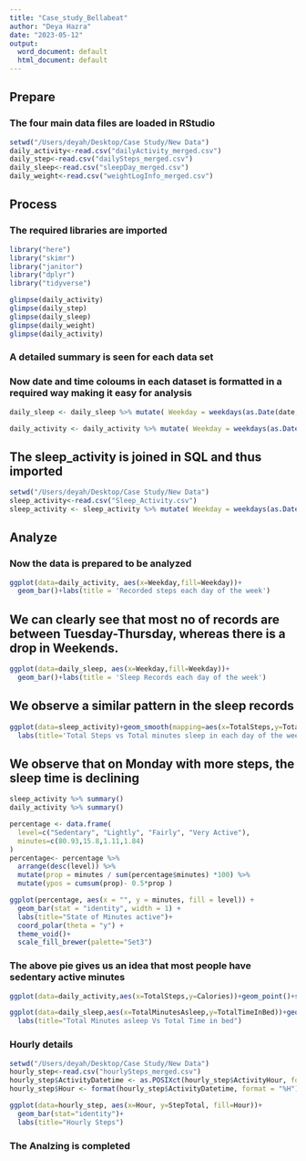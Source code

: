 ---
title: "Case_study_Bellabeat"
author: "Deya Hazra"
date: "2023-05-12"
output:
  word_document: default
  html_document: default
---
## Prepare
### The four main data files are loaded in RStudio
```{r}
setwd("/Users/deyah/Desktop/Case Study/New Data")
daily_activity<-read.csv("dailyActivity_merged.csv")
daily_step<-read.csv("dailySteps_merged.csv")
daily_sleep<-read.csv("sleepDay_merged.csv")
daily_weight<-read.csv("weightLogInfo_merged.csv")
```
## Process
### The required libraries are imported
```{r}
library("here")
library("skimr")
library("janitor")
library("dplyr")
library("tidyverse")
```
```{r}
glimpse(daily_activity)
glimpse(daily_step)
glimpse(daily_sleep)
glimpse(daily_weight)
glimpse(daily_activity)
```
### A detailed summary is seen for each data set
### Now date and time coloums in each dataset is formatted in a required way making it easy for analysis
```{r}
daily_sleep <- daily_sleep %>% mutate( Weekday = weekdays(as.Date(date, "%m/%d/%Y")))
```


```{r}
daily_activity <- daily_activity %>% mutate( Weekday = weekdays(as.Date(ActivityDate, "%m/%d/%Y")))
```
## The sleep_activity is joined in SQL and thus imported
```{r}
setwd("/Users/deyah/Desktop/Case Study/New Data")
sleep_activity<-read.csv("Sleep_Activity.csv")
sleep_activity <- sleep_activity %>% mutate( Weekday = weekdays(as.Date(ActivityDate, "%d/%m/%Y")))
```
## Analyze
### Now the data is prepared to be analyzed
```{r}
ggplot(data=daily_activity, aes(x=Weekday,fill=Weekday))+
  geom_bar()+labs(title = 'Recorded steps each day of the week')
```
## We can clearly see that most no of records are between Tuesday-Thursday, whereas there is a drop in Weekends.
```{r}
ggplot(data=daily_sleep, aes(x=Weekday,fill=Weekday))+
  geom_bar()+labs(title = 'Sleep Records each day of the week')
```
## We observe a similar pattern in the sleep records
```{r}
ggplot(data=sleep_activity)+geom_smooth(mapping=aes(x=TotalSteps,y=TotalMinutesAsleep,color=Weekday))+facet_wrap(~Weekday)+
  labs(title='Total Steps vs Total minutes sleep in each day of the week')
```
## We observe that on Monday with more steps, the sleep time is declining
```{r}
sleep_activity %>% summary()
daily_activity %>% summary()
```
```{r}
percentage <- data.frame(
  level=c("Sedentary", "Lightly", "Fairly", "Very Active"),
  minutes=c(80.93,15.8,1.11,1.84)
)
percentage<- percentage %>% 
  arrange(desc(level)) %>%
  mutate(prop = minutes / sum(percentage$minutes) *100) %>%
  mutate(ypos = cumsum(prop)- 0.5*prop )

ggplot(percentage, aes(x = "", y = minutes, fill = level)) +
  geom_bar(stat = "identity", width = 1) +
  labs(title="State of Minutes active")+
  coord_polar(theta = "y") +
  theme_void()+
  scale_fill_brewer(palette="Set3")
```
### The above pie gives us an idea that most people have sedentary active minutes
```{r}
ggplot(data=daily_activity,aes(x=TotalSteps,y=Calories))+geom_point()+stat_smooth(method=lm) +labs(title="Total Steps taken Vs Total Calorie Burnt")
```


```{r}
ggplot(data=daily_sleep,aes(x=TotalMinutesAsleep,y=TotalTimeInBed))+geom_point()+stat_smooth(method=lm)+
  labs(title="Total Minutes asleep Vs Total Time in bed")
```
### Hourly details
```{r}
setwd("/Users/deyah/Desktop/Case Study/New Data")
hourly_step<-read.csv("hourlySteps_merged.csv")
hourly_step$ActivityDatetime <- as.POSIXct(hourly_step$ActivityHour, format="%m/%d/%Y %I:%M:%S %p")
hourly_step$Hour <- format(hourly_step$ActivityDatetime, format = "%H")

ggplot(data=hourly_step, aes(x=Hour, y=StepTotal, fill=Hour))+
  geom_bar(stat="identity")+
  labs(title="Hourly Steps")
```
### The Analzing is completed
